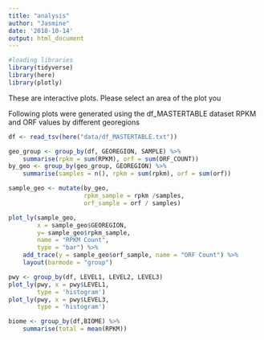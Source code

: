 ```yaml
---
title: "analysis"
author: "Jasmine"
date: '2018-10-14'
output: html_document
---
```


```r
#loading libraries
library(tidyverse)
library(here)
library(plotly)

```

These are interactive plots. Please select an area of the plot you 

Following plots were generated using the df_MASTERTABLE dataset
RPKM and ORF values by different georegions
```r

df <- read_tsv(here("data/df_MASTERTABLE.txt"))

geo_group <- group_by(df, GEOREGION, SAMPLE) %>% 
    summarise(rpkm = sum(RPKM), orf = sum(ORF_COUNT))
by_geo <- group_by(geo_group, GEOREGION) %>%
    summarise(samples = n(), rpkm = sum(rpkm), orf = sum(orf))

sample_geo <- mutate(by_geo,
                     rpkm_sample = rpkm /samples,
                     orf_sample = orf / samples)

plot_ly(sample_geo,
        x = sample_geo$GEOREGION,
        y= sample_geo$rpkm_sample,
        name = "RPKM Count",
        type = "bar") %>% 
    add_trace(y = sample_geo$orf_sample, name = "ORF Count") %>% 
    layout(barmode = "group")

```

```r
pwy <- group_by(df, LEVEL1, LEVEL2, LEVEL3)
plot_ly(pwy, x = pwy$LEVEL1,
        type = 'histogram')
plot_ly(pwy, x = pwy$LEVEL3,
        type = 'histogram')
```

```r
biome <- group_by(df,BIOME) %>% 
    summarise(total = mean(RPKM))
```

